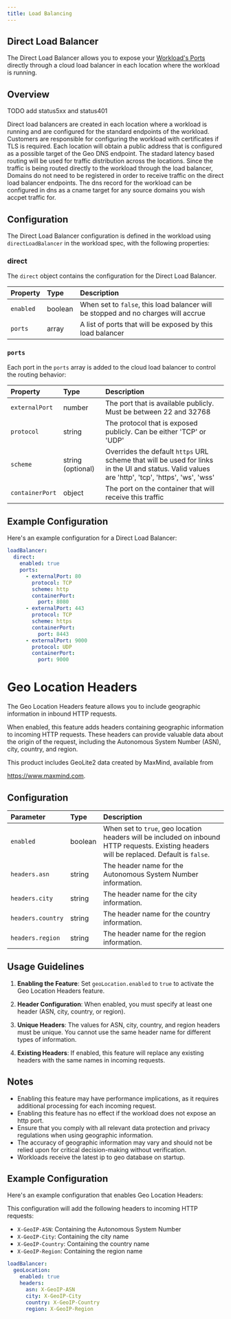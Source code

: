 ```yaml
---
title: Load Balancing
---
```


## Direct Load Balancer

The Direct Load Balancer allows you to expose your [Workload's Ports](/reference/workload/containers#ports) directly through a cloud load balancer in each location where the workload is running.

## Overview

TODO add status5xx and status401

Direct load balancers are created in each location where a workload is running and are configured for the standard endpoints of the workload. Customers are responsible for configuring the workload with certificates if TLS is required. Each location will obtain a public address that is configured as a possible target of the Geo DNS endpoint. The stadard latency based routing will be used for traffic distribution across the locations. Since the traffic is being routed directly to the workload through the load balancer, Domains do not need to be registered in order to receive traffic on the direct load balancer endpoints. The dns record for the workload can be configured in dns as a cname target for any source domains you wish accpet traffic for.

## Configuration

The Direct Load Balancer configuration is defined in the workload using `directLoadBalancer` in the workload spec, with the following properties:

### direct

The `direct` object contains the configuration for the Direct Load Balancer.

| Property  | Type    | Description                                                                        |
| :-------- | :------ | :--------------------------------------------------------------------------------- |
| `enabled` | boolean | When set to `false`, this load balancer will be stopped and no charges will accrue |
| `ports`   | array   | A list of ports that will be exposed by this load balancer                         |

### `ports`

Each port in the `ports` array is added to the cloud load balancer to control the routing behavior:

| Property        | Type              | Description                                                                                                                                     |
| :-------------- | :---------------- | :---------------------------------------------------------------------------------------------------------------------------------------------- |
| `externalPort`  | number            | The port that is available publicly. Must be between 22 and 32768                                                                               |
| `protocol`      | string            | The protocol that is exposed publicly. Can be either 'TCP' or 'UDP'                                                                             |
| `scheme`        | string (optional) | Overrides the default `https` URL scheme that will be used for links in the UI and status. Valid values are 'http', 'tcp', 'https', 'ws', 'wss' |
| `containerPort` | object            | The port on the container that will receive this traffic                                                                                        |

## Example Configuration

Here's an example configuration for a Direct Load Balancer:

```yaml
loadBalancer:
  direct:
    enabled: true
    ports:
      - externalPort: 80
        protocol: TCP
        scheme: http
        containerPort:
          port: 8080
      - externalPort: 443
        protocol: TCP
        scheme: https
        containerPort:
          port: 8443
      - externalPort: 9000
        protocol: UDP
        containerPort:
          port: 9000
```

# Geo Location Headers

The Geo Location Headers feature allows you to include geographic information in inbound HTTP requests.

When enabled, this feature adds headers containing geographic information to incoming HTTP requests. These headers can provide valuable data about the origin of the request, including the Autonomous System Number (ASN), city, country, and region.

This product includes GeoLite2 data created by MaxMind, available from

<a href="https://www.maxmind.com">https://www.maxmind.com</a>.

## Configuration

| Parameter         | Type    | Description                                                                                                                                |
| :---------------- | :------ | :----------------------------------------------------------------------------------------------------------------------------------------- |
| `enabled`         | boolean | When set to `true`, geo location headers will be included on inbound HTTP requests. Existing headers will be replaced. Default is `false`. |
| `headers.asn`     | string  | The header name for the Autonomous System Number information.                                                                              |
| `headers.city`    | string  | The header name for the city information.                                                                                                  |
| `headers.country` | string  | The header name for the country information.                                                                                               |
| `headers.region`  | string  | The header name for the region information.                                                                                                |

## Usage Guidelines

1. **Enabling the Feature**: Set `geoLocation.enabled` to `true` to activate the Geo Location Headers feature.

2. **Header Configuration**: When enabled, you must specify at least one header (ASN, city, country, or region).

3. **Unique Headers**: The values for ASN, city, country, and region headers must be unique. You cannot use the same header name for different types of information.

4. **Existing Headers**: If enabled, this feature will replace any existing headers with the same names in incoming requests.

## Notes

- Enabling this feature may have performance implications, as it requires additional processing for each incoming request.
- Enabling this feature has no effect if the workload does not expose an http port.
- Ensure that you comply with all relevant data protection and privacy regulations when using geographic information.
- The accuracy of geographic information may vary and should not be relied upon for critical decision-making without verification.
- Workloads receive the latest ip to geo database on startup.

## Example Configuration

Here's an example configuration that enables Geo Location Headers:

This configuration will add the following headers to incoming HTTP requests:

- `X-GeoIP-ASN`: Containing the Autonomous System Number
- `X-GeoIP-City`: Containing the city name
- `X-GeoIP-Country`: Containing the country name
- `X-GeoIP-Region`: Containing the region name

```yaml
loadBalancer:
  geoLocation:
    enabled: true
    headers:
      asn: X-GeoIP-ASN
      city: X-GeoIP-City
      country: X-GeoIP-Country
      region: X-GeoIP-Region
```
